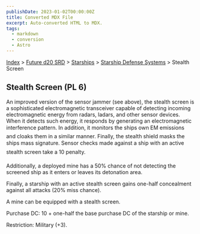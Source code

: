```yaml
---
publishDate: 2023-01-02T00:00:00Z
title: Converted MDX File
excerpt: Auto-converted HTML to MDX.
tags:
  - markdown
  - conversion
  - Astro
---
```






[Index](-index) > [Future d20 SRD](future-d20-srd-index) > [Starships](future-d20-srd-starships-index) > [Starship Defense Systems](future-d20-srd-starships-starship-defense-systems-index) > Stealth Screen




## Stealth Screen (PL 6)


An improved version of the sensor jammer (see above), the stealth screen is a sophisticated electromagnetic transceiver capable of detecting incoming electromagnetic energy from radars, ladars, and other sensor devices. When it detects such energy, it responds by generating an electromagnetic interference pattern. In addition, it monitors the ships own EM emissions and cloaks them in a similar manner. Finally, the stealth shield masks the ships mass signature. Sensor checks made against a ship with an active stealth screen take a 10 penalty.


Additionally, a deployed mine has a 50% chance of not detecting the screened ship as it enters or leaves its detonation area.


Finally, a starship with an active stealth screen gains one-half concealment against all attacks (20% miss chance).


A mine can be equipped with a stealth screen.


Purchase DC: 10 + one-half the base purchase DC of the starship or mine.


Restriction: Military (+3).



